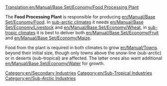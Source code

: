 [[Translation:en/Manual/Base Set/Economy/Food Processing Plant]]

{{en/Industries|image=Foodprocplant.png
|name=Food Processing Plant
|climates=[[en/Sub-Tropical]], [[en/Sub-Arctic]].
|accepts=[[en/Manual/Base Set/Economy/Livestock]], [[en/Manual/Base Set/Economy/Wheat]] (Sub-Arctic only). [[en/Manual/Base Set/Economy/Fruit]], [[en/Manual/Base Set/Economy/Maize]] (Sub-Tropical Only)
|produces=[[en/Manual/Base Set/Economy/Food]]
}}

The '''Food Processing Plant''' is responsible for producing [[en/Manual/Base Set/Economy/Food]]. In [[en/Sub-Arctic|sub-arctic climates]] it needs [[en/Manual/Base Set/Economy/Livestock]] and [[en/Manual/Base Set/Economy/Wheat]], in [[en/Sub-Tropical|sub-tropic climates]] it is best to deliver both [[en/Manual/Base Set/Economy/Fruit]] and [[en/Manual/Base Set/Economy/Maize]].

Food from the plant is required in both climates to grow [[en/Manual/Towns]] beyond their initial size, though only towns above the snow-line (sub-arctic) or in deserts (sub-tropical) are affected. The latter ones also want additional [[en/Manual/Base Set/Economy/Water]] for growth.

{{en/Navbox Industries}}

[[Category:en/Secondary Industries]]
[[Category:en/Sub-Tropical Industries]]
[[Category:en/Sub-Arctic Industries]]